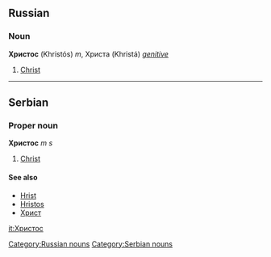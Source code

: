 ==Russian==
[[Category:Russian nouns]]
===Noun===
'''Христос''' (Khristós) ''m'', Христа (Khristá) ''[[genitive case|genitive]]''
#[[Christ]]
----
==Serbian==
===Proper noun===
'''Христос''' ''m s''
#[[Christ]]
====See also====
*[[Hrist]]
*[[Hristos]]
*[[Христ]]
[[Category:Serbian nouns]]

[[it:Христос]]